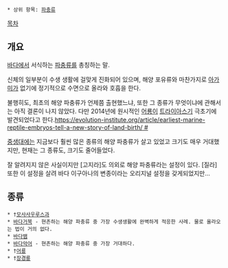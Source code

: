  * 상위 항목: [[파충류]]

[[목차]]

== 개요 ==
[[바다]]에서 서식하는 [[파충류]]를 총칭하는 말.

신체의 일부분이 수생 생활에 걸맞게 진화되어 있으며, 해양 포유류와 마찬가지로 [[아가미]]가 없기에 정기적으로 수면으로 올라와 호흡을 한다.

불행히도, 최초의 해양 파충류가 언제쯤 출현했느냐, 또한 그 종류가 무엇이냐에 관해서는 아직 결론이 나지 않았다. 다만 2014년에 원시적인 [[어룡]]이 [[트라이아스기]] 극초기에 발견되었다고 한다.[[https://evolution-institute.org/article/earliest-marine-reptile-embryos-tell-a-new-story-of-land-birth/ #]]

[[중생대]]에는 지금보다 훨씬 많은 종류의 해양 파충류가 살고 있었고 크기도 매우 거대했지만, 현재는 그 종류도, 크기도 줄어들었다.

잘 알려지지 않은 사실이지만 [고지라]도 의외로 해양 파충류라는 설정이 있다. [질라] 또한 이 설정을 살려 바다 이구아나의 변종이라는 오리지널 설정을 갖게되었지만...

== 종류 ==
 * †[[모사사우루스과]]
 * [[바다거북]] - 현존하는 해양 파충류 중 가장 수생생활에 완벽하게 적응한 사례. 물로 올라오는 법이 거의 없다.
 * [[바다뱀]]
 * [[바다악어]] - 현존하는 해양 파충류 중 가장 거대하다.
 * †[[어룡]]
 * †[[장경룡]]
